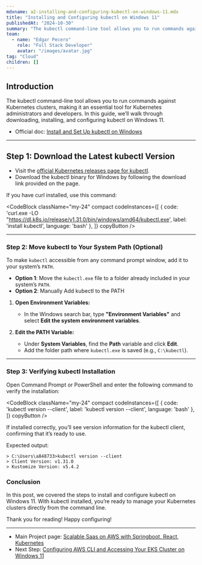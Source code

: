 ```yaml
---
mdxname: a2-installing-and-configuring-kubectl-on-windows-11.mdx
title: "Installing and Configuring kubectl on Windows 11"
publishedAt: "2024-10-30"
summary: "The kubectl command-line tool allows you to run commands against Kubernetes clusters, making it an essential tool for Kubernetes administrators and developers. In this guide, we’ll walk through downloading, installing, and configuring kubectl on Windows 11."
team:
  - name: "Edgar Pecero"
    role: "Full Stack Developer"
    avatar: "/images/avatar.jpg"
tag: "Cloud"
children: []
---
```


## Introduction

The kubectl command-line tool allows you to run commands against Kubernetes clusters, making it an essential tool for Kubernetes administrators and developers. In this guide, we’ll walk through downloading, installing, and configuring kubectl on Windows 11.

- Official doc: [Install and Set Up kubectl on Windows](https://kubernetes.io/docs/tasks/tools/install-kubectl-windows/#install-kubectl-binary-on-windows-via-direct-download-or-curl)

---

## Step 1: Download the Latest kubectl Version

- Visit the [official Kubernetes releases page for kubectl](https://kubernetes.io/docs/tasks/tools/).
- Download the kubectl binary for Windows by following the download link provided on the page.

If you have curl installed, use this command:

<CodeBlock className="my-24"
    compact
    codeInstances={[
        {
            code: 'curl.exe -LO "https://dl.k8s.io/release/v1.31.0/bin/windows/amd64/kubectl.exe',
            label: 'install kubectl',
            language: 'bash'
        },
    ]}
    copyButton
/>

---

### Step 2: Move kubectl to Your System Path (Optional)

To make `kubectl` accessible from any command prompt window, add it to your system’s `PATH`.

- **Option 1**: Move the `kubectl.exe` file to a folder already included in your system’s `PATH`.
- **Option 2**: Manually Add kubectl to the PATH

1. **Open Environment Variables:**
   - In the Windows search bar, type **"Environment Variables"** and select **Edit the system environment variables**.

2. **Edit the PATH Variable:**
   - Under **System Variables**, find the **Path** variable and click **Edit**.
   - Add the folder path where `kubectl.exe` is saved (e.g., `C:\kubectl`).

---

### Step 3: Verifying kubectl Installation

Open Command Prompt or PowerShell and enter the following command to verify the installation:

<CodeBlock className="my-24"
    compact
    codeInstances={[
        {
            code: 'kubectl version --client',
            label: 'kubectl version --client',
            language: 'bash'
        },
    ]}
    copyButton
/>

If installed correctly, you’ll see version information for the kubectl client, confirming that it’s ready to use.

Expected output:

```
> C:\Users\a848733>kubectl version --client
> Client Version: v1.31.0
> Kustomize Version: v5.4.2
```

### Conclusion

In this post, we covered the steps to install and configure kubectl on Windows 11. With kubectl installed, you’re ready to manage your Kubernetes clusters directly from the command line.

Thank you for reading! Happy configuring!


---

- Main Project page: [Scalable Saas on AWS with Springboot, React, Kubernetes](/blog/build-saas-on-AWS)
- Next Step: [Configuring AWS CLI and Accessing Your EKS Cluster on Windows 11](/blog/a3-configuring-aws-cli-and-accessing-your-eks-cluster-on-windows-11)